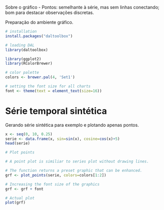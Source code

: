 Sobre o gráfico
- Pontos: semelhante à série, mas sem linhas conectando; bom para destacar observações discretas.

Preparação do ambiente gráfico.
```r
# installation 
install.packages("daltoolbox")

# loading DAL
library(daltoolbox) 
```

```r
library(ggplot2)
library(RColorBrewer)

# color palette
colors <- brewer.pal(4, 'Set1')

# setting the font size for all charts
font <- theme(text = element_text(size=16))
```

# Série temporal sintética

Gerando série sintética para exemplo e plotando apenas pontos.
```r
x <- seq(0, 10, 0.25)
serie <- data.frame(x, sin=sin(x), cosine=cos(x)+5)
head(serie)
```

```r
# Plot points

# A point plot is similiar to series plot without drawing lines.

# The function returns a preset graphic that can be enhanced. 
grf <- plot_points(serie, colors=colors[1:2])

# Increasing the font size of the graphics
grf <- grf + font

# Actual plot
plot(grf)
```
